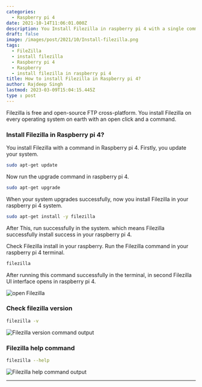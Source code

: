 ```yaml
---
categories:
  - Raspberry pi 4
date: 2021-10-14T11:06:01.000Z
description: You Install Filezilla in raspberry pi 4 with a single command.
draft: false
image: /images/post/2021/10/Install-filezilla.png
tags:
  - FileZilla
  - install filezilla
  - Raspberry pi 4
  - Raspberry
  - install filezilla in raspberry pi 4
title: How to install Filezilla in Raspberry pi 4?
author: Rajdeep Singh
lastmod: 2023-03-09T15:04:15.445Z
type : post
---
```


Filezilla is free and open-source FTP cross-platform. You install Filezilla on
every operating system on earth with an open click and a command.

### Install Filezilla in Raspberry pi 4?

You install Filezilla with a command in Raspberry pi 4. Firstly, you update your
system.

```bash
sudo apt-get update
```

Now run the upgrade command in raspberry pi 4.

```bash
sudo apt-get upgrade
```

When your system upgrades successfully, now you install Filezilla in your
raspberry pi 4 system.

```bash
sudo apt-get install -y filezilla
```

After This, run successfully in the system. which means Filezilla successfully
install success in your raspberry pi 4.

Check Filezilla install in your raspberry. Run the Filezilla command in your
raspberry pi 4 terminal.

```bash
filezilla
```

After running this command successfully in the terminal, in second Filezilla UI
interface opens in raspberry pi 4.

![open Filezilla](/images/post/2021/10/open-filezilla.png "open Filezilla")

### Check filezilla version

```bash
filezilla -v
```

![Filezilla version command output](/images/post/2021/10/carbon--6-.png "Filezilla version command output")

### Filezilla help command

```bash
filezilla --help
```

![Filezilla help command output](/images/post/2021/10/carbon--5-.png "Filezilla help command output")

---
